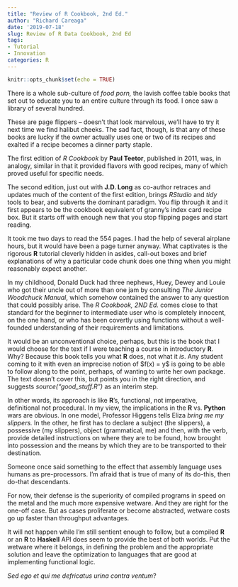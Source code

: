 ```yaml
---
title: "Review of R Cookbook, 2nd Ed."
author: "Richard Careaga"
date: '2019-07-18'
slug: Review of R Data Cookbook, 2nd Ed
tags:
- Tutorial
- Innovation
categories: R
---
```

```r
knitr::opts_chunk$set(echo = TRUE)
```

There is a whole sub-culture of *food porn,* the lavish coffee table books that set out to educate you to an entire culture through its food. I once saw a library of several hundred.

These are page flippers -- doesn't that look marvelous, we'll have to try it next time we find halibut cheeks. The sad fact, though, is that any of these books are lucky if the owner actually uses one or two of its recipes and exalted if a recipe becomes a dinner party staple.

The first edition of *R Cookbook* by **Paul Teetor**, published in 2011, was, in analogy, similar in that it provided flavors with good recipes, many of which proved useful for specific needs.

The second edition, just out with **J.D. Long** as co-author retraces and updates much of the content of the first edition, brings *RStudio* and *tidy* tools to bear, and subverts the dominant paradigm. You flip through it and it first appears to be the cookbook equivalent of granny's index card recipe box. But it starts off with enough new that you stop flipping pages and start reading. 

It took me two days to read the 554 pages. I had the help of several airplane hours, but it would have been a page turner anyway. What captivates is the rigorous **R** tutorial cleverly hidden in asides, call-out boxes and brief explanations of why a particular code chunk does one thing when you might reasonably expect another.

In my childhood, Donald Duck had three nephews, Huey, Dewey and Louie who got their uncle out of more than one jam by consulting *The Junior Woodchuck Manual*, which somehow contained the answer to any question that could possibly arise. The *R Cookbook, 2ND Ed.* comes close to that standard for the beginner to intermediate user who is completely innocent, on the one hand, or who has been covertly using functions without a well-founded understanding of their requirements and limitations. 

It would be an unconventional choice, perhaps, but this is the book that I would choose for the text if I were teaching a course in introductory **R**. Why? Because this book tells you what **R** does, not what it *is*. Any student coming to it with even an imprecise notion of \$f(x) = y\$ is going to be able to follow along to the point, perhaps, of wanting to write her own package. The text doesn't cover this, but points you in the right direction, and suggests *source("good_stuff.R")* as an interim step. 

In other words, its approach is like **R**'s, functional, not imperative, definitional not procedural. In my view, the implications in the **R** vs. **Python** wars are obvious. In one model, Professor Higgens tells Eliza *bring me my slippers.* In the other, he first has to declare a subject (the slippers), a possessive (my slippers), object (grammatical, me) and then, with the verb, provide detailed instructions on where they are to be found, how brought into possession and the means by which they are to be transported to their destination.

Someone once said something to the effect that assembly language uses humans as pre-processors. I'm afraid that is true of many of its do-this, then do-that descendants.

For now, their defense is the superiority of compiled programs in speed on the metal and the much more expensive wetware. And they are right for the one-off case. But as cases proliferate or become abstracted, wetware costs go up faster than throughput advantages.

It will not happen while I'm still sentient enough to follow, but a compiled **R** or an **R** to **Haskell** API does seem to provide the best of both worlds. Put the wetware where it belongs, in defining the problem and the appropriate solution and leave the optimization to languages that are good at implementing functional logic.

*Sed ego et qui me defricatus urina contra ventum*?
